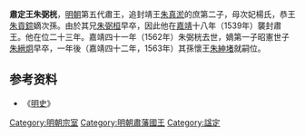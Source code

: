 '''肅定王朱弼桄'''{{BD|1500年||1562年|catIdx=Z}}，[[明朝|明朝]]第五代肅王，追封靖王[[朱真淤|朱真淤]]的庶第二子，母次妃楊氏，恭王[[朱貢錝|朱貢錝]]嫡次孫。由於其兄[[朱弼桓|朱弼桓]]早卒，因此他在[[嘉靖|嘉靖]]十八年（1539年）襲封肅王。他在位二十三年。嘉靖四十一年（1562年）朱弼桄去世，嫡第一子昭憲世子[[朱縉炯|朱縉炯]]早卒，一年後（嘉靖四十二年，1563年）其孫懷王[[朱紳堵|朱紳堵]]就嗣位。

{{s-start}}
{{s-bef|before=祖父恭王[[朱貢錝|朱貢錝]]}}
{{s-ttl|title=[[明朝藩王列表_(肅王系)|明肅國國王]]|years=1539年－1562年}}
{{s-after|孫懷王[[朱紳堵|朱紳堵]]}}
{{end}}

==参考资料==
*《[[明史|明史]]》

[[Category:明朝宗室|Category:明朝宗室]]
[[Category:明朝肅藩國王|Category:明朝肅藩國王]]
[[Category:諡定|Category:諡定]]